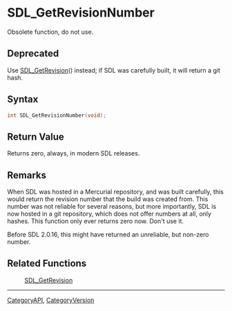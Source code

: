 = SDL_GetRevisionNumber =

Obsolete function, do not use.

== Deprecated ==

Use [[SDL_GetRevision]]() instead; if SDL was carefully built, it will
return a git hash.

== Syntax ==

<syntaxhighlight lang='c'>
int SDL_GetRevisionNumber(void);
</syntaxhighlight>

== Return Value ==

Returns zero, always, in modern SDL releases.

== Remarks ==

When SDL was hosted in a Mercurial repository, and was built carefully,
this would return the revision number that the build was created from. This
number was not reliable for several reasons, but more importantly, SDL is
now hosted in a git repository, which does not offer numbers at all, only
hashes. This function only ever returns zero now. Don't use it.

Before SDL 2.0.16, this might have returned an unreliable, but non-zero
number.

== Related Functions ==

:[[SDL_GetRevision]]

----
[[CategoryAPI]], [[CategoryVersion]]


